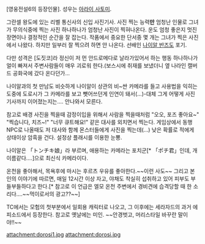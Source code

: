 [영웅전설6의 등장인물]. 성우는 [[아라이 사토미]].

그란셀 왕도에 있는 리벨 통신사의 신입 사진기사. 사진 찍는 능력'''만''' 엄청난 인물로 그녀가 무의식중에 찍는 사진 하나하나가 엄청난 사진이 찍혀나온다. 운도 엄청 좋은지 멋진 장면이나 결정적인 순간을 잘 잡는다. 작품에서 중요한 단서중 몇 개는 그녀가 찍은 사진에서 나왔다. 하지만 일부러 잘 찍으려 하면 안 나온다. 선배인 [[나이알 반즈]]도 포기.

다만 성격은 [도짓코]라 정신이 저 먼 안드로메다로 날라가있어서 하는 행동 하나하나가 얼이 빠져서 주변사람들이 매우 괴로워 한다.(보스시에 취재를 보냈더니 옆 나라인 캘버드 공화국에 갔다 온다던가...

나이알과의 첫 만남도 비슷하게 나이알이 상관의 비~싼 카메라를 들고 사용법을 익히는 도중에 도로시가 그 카메라를 보고 뺏어쓰던게 인연이 돼서(...)-대체 그게 어떻게 사진기사까지 이어졌는지는.... 안나와서 모른다.

참고로 배경 사진을 찍을때 감정이입을 위해서 사람을 찍을때처럼 "오오, 포즈 좋아요~" "찍습니다, 치즈~!" "너무 큐트해요!" 같은 대사를 외치면서 찍는다. 게임상에서 동행 NPC로 나올때도 저 대사와 함께 몬스터들에게 사진을 찍는데(...) 낮은 확률로 적에게 상태이상 암흑을 건다. 설정상 플래시를 이용한 눈뽕.

나이알은 「トンチキ娘」라 부르며, 애용하는 카메라는 포치군[* 「ポチ君」인데, 개이름같다....]으로 최신식 카메라이다.

온천을 좋아해서, 목욕후에 마시는 후르츠 우유를 좋아한다.~~이런 사도~~ 그리고 본인의 이야기에 따르면, 매일 12시간 이상 자고, 야채도 착실히 섭취하고 있어 피부도 부들부들하다고 한다.[* 참고로 이 언급은 엘모 온천 주변에서 경비견에 습격당할 때 한 소리다....~~먹이로서의 광고??~~]

TC에서는 모험의 첫부분에서 일회용 캐릭터로 나오고, 그 이후에는 세라자드의 과거 에피소드에서 등장한다. 참고로 옛날에는 미인. ~~안경벗고, 머리스타일 바꾸란 말이야!!~~

attachment:dorosi1.jpg
attachment:dorosi.jpg
